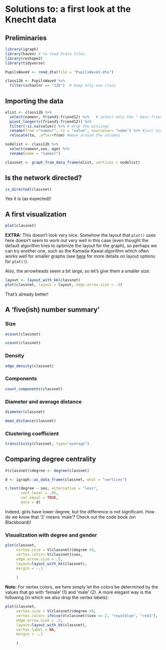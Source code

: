 # Solutions to: a first look at the Knecht data

## Preliminaries

```r
library(igraph)
library(haven) # to read Stata files
library(reshape2)
library(tidyverse)
```

```r
PupilsWaveV <- read_dta(file = "PupilsWaveV.dta")
```

```r
class12b <- PupilsWaveV %>% 
  filter(schoolnr == "12b")  # keep only one class
```

## Importing the data

```r
elist <- class12b %>% 
  select(namenr, friend1:friend12) %>%   # select only the " best friends"  network
  pivot_longer(c(friend1:friend12)) %>% 
  filter(!is.na(value)) %>% # drop the missings
  rename(from ="namenr", to = "value", sourcevar= "name") %>% #just nice for interpretation
  relocate(to, .after=from) #move around the columns

```

```r
nodelist <- class12b %>% 
  select(namenr,sex, age) %>% 
  rename(name = "namenr")
```

```r
classnet <- graph_from_data_frame(elist, vertices = nodelist)
```

## Is the network directed?

```r
is_directed(classnet)
```

Yes it is (as expected)!

## A first visualization

```r
plot(classnet)
```

**EXTRA:** This doesn't look very nice. Somehow the layout that `plot()` uses here doesn't seem to work out very well in this case (even thought the default algorithm tries to optimize the layout for the graph), so perhaps we can try another one, such as the Kamada-Kawai algorithm which often works well for smaller graphs (see [here](https://r.igraph.org/articles/igraph.html#drawing-a-graph-using-a-layout) for more details on layout options for `plot()`).

Also, the arrowheads seem a bit large, so let's give them a smaller size.

```r
layout <- layout_with_kk(classnet)
plot(classnet, layout = layout, edge.arrow.size = .5)
```

That's already better!

## A 'five(ish) number summary'

### Size

```r
ecount(classnet)
```

```r
vcount(classnet)
```

### Density

```r
edge_density(classnet)
```

### Components

```r
count_components(classnet)
```

### Diameter and average distance

```r
diameter(classnet)
```

```r
mean_distance(classnet)
```

### Clustering coefficient

```r
transitivity(classnet, type="average")
```

## Comparing degree centrality

```r
V(classnet)$degree <- degree(classnet)
```

```r
d <- igraph::as_data_frame(classnet, what = "vertices")

t.test(degree ~ sex, alternative = "less", 
       conf.level = .95, 
       var.equal = TRUE, 
       data = d)

```

Indeed, girls have lower degree, but the difference is not significant. How do we know that '2' means 'male'? Check out the code book (on Blackboard)!

### Visualization with degree and gender

```r
plot(classnet, 
     vertex.size = V(classnet)$degree +8, 
     vertex.color= V(classnet)$sex, 
     edge.arrow.size = .5,
     layout=layout_with_kk(classnet),
     margin = -.1
     
     )
```

**Note:** For vertex colors, we here simply let the colors be determined by the values that go with 'female' (1) and 'male' (2). A more elegant way is the following (in which we also drop the vertex labels):

```r
plot(classnet, 
     vertex.size = V(classnet)$degree +8, 
     vertex.color= ifelse(V(classnet)$sex == 2, "royalblue", "red3"), 
     edge.arrow.size = .5,
     layout=layout_with_kk(classnet),
     vertex.label = NA,
     margin = -.1
     
     )
```
